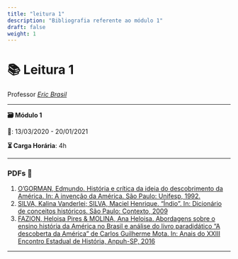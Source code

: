 ```yaml
---
title: "leitura 1"
description: "Bibliografia referente ao módulo 1"
draft: false
weight: 1
---
```

# 📚 Leitura 1

Professor [_Eric Brasil_](https://ericbrasiln.github.io)

---

**🗃️ Módulo 1**

**📅️**: 13/03/2020 - 20/01/2021

**⏳️ Carga Horária**: 4h

---

### PDFs 📎️

1. [O'GORMAN, Edmundo. História e crítica da ideia do descobrimento da América. In: A invenção da América. São Paulo: Unifesp, 1992.](OGORMAN.pdf)
2. [SILVA, Kalina Vanderlei; SILVA, Maciel Henrique. “Índio”. In: Dicionário de conceitos históricos. São Paulo: Contexto, 2009](SILVA_SILVA.pdf)
3. [FAZION, Heloisa Pires & MOLINA, Ana Heloisa. Abordagens sobre o ensino história da América no Brasil e análise do livro paradidático “A descoberta da América” de Carlos Guilherme Mota. In: Anais do XXIII Encontro Estadual de História, Anpuh-SP, 2016](FAZION_MOLINA.pdf)

---
